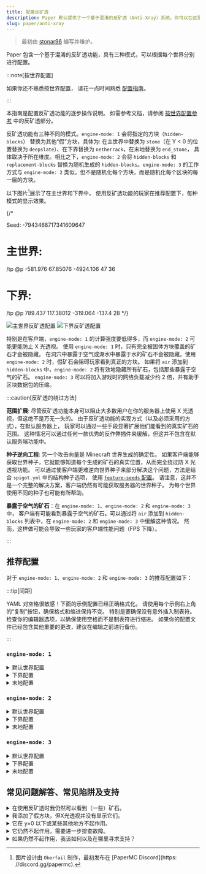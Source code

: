 ```yaml
---
title: 配置反矿透
description: Paper 默认提供了一个基于混淆的反矿透（Anti-Xray）系统。你可以在这里了解如何进行配置
slug: paper/anti-xray
---
```


> 最初由 [stonar96](https://github.com/stonar96) 编写并维护。

Paper 包含一个基于混淆的反矿透功能，具有三种模式，可以根据每个世界分别进行配置。

:::note[按世界配置]

如果你还不熟悉按世界配置，
请花一点时间熟悉 [配置指南](/paper/reference/configuration)。

:::

本指南是配置反矿透功能的逐步操作说明。
如需参考文档，请参阅 [按世界配置参考](/paper/reference/world-configuration#anticheat_anti_xray)
中的反矿透部分。

反矿透功能有三种不同的模式。`engine-mode: 1` 会将指定的方块（`hidden-blocks`）
替换为其他“假”方块，具体为: 在主世界中替换为 `stone`（在 Y < 0 的位置替换为 `deepslate`）、在下界替换为 `netherrack`，在末地替换为 `end_stone`，
具体取决于所在维度。相比之下，`engine-mode: 2` 会将 `hidden-blocks` 和 `replacement-blocks`
替换为随机生成的 `hidden-blocks`。`engine-mode: 3` 的工作方式与 `engine-mode: 2`
类似，但不是随机化每个方块，而是随机化每个区块的每一层的方块。

以下图片[^1]展示了在主世界和下界中，
使用反矿透功能的玩家在推荐配置下，每种模式的显示效果。

[^1]:
    图片设计由 `Oberfail` 制作，最初发布在
    [PaperMC Discord](https: //discord.gg/papermc).

{/*

Seed: -7943468717341609647

# 主世界:
/tp @p -581.976 67.85076 -4924.106 47 36

# 下界:
/tp @p 789.437 117.38012 -319.064 -137.4 28
*/}

![主世界反矿透配置](assets/anti-xray-overworld.png)
![下界反矿透配置](assets/anti-xray-nether.png)

特别是在客户端，`engine-mode: 1` 的计算强度要低得多，而 `engine-mode: 2` 可能更能防止 X 光透视。
使用 `engine-mode: 1` 时，只有完全被固体方块覆盖的矿石才会被隐藏。
在洞穴中暴露于空气或湖水中暴露于水的矿石不会被隐藏。使用 `engine-mode: 2` 时，假矿石会阻碍玩家看到真正的方块。
如果将 `air` 添加到 `hidden-blocks` 中，`engine-mode: 2` 将有效地隐藏所有矿石，包括那些暴露于空气的矿石。
`engine-mode: 3` 可以将加入游戏时的网络负载减少约 2 倍，并有助于区块数据包的压缩。

:::caution[反矿透的绕过方法]

**范围扩展**: 尽管反矿透功能本身可以阻止大多数用户在你的服务器上使用 X 光透视，但这绝不是万无一失的。
由于反矿透功能的实现方式（以及必须采用的方式），在默认服务器上，
玩家可以通过一些手段显著扩展他们能看到的真实矿石的范围。
这种情况可以通过任何一款优秀的反作弊插件来缓解，但这并不包含在默认服务端功能中。

**种子逆向工程**: 另一个攻击向量是 Minecraft 世界生成的确定性。
如果客户端能够获取世界种子，它就能够知道每个生成的矿石的真实位置，从而完全绕过防 X 光透视功能。
可以通过使客户端更难逆向世界种子来部分解决这个问题，方法是结合 `spigot.yml` 中的结构种子选项，
使用 [`feature-seeds` 配置](/paper/reference/world-configuration#feature_seeds)。
请注意，这并不是一个完整的解决方案，客户端仍然有可能获取服务器的世界种子。
为每个世界使用不同的种子也可能有所帮助。

**暴露于空气的矿石**：在 `engine-mode: 1`、`engine-mode: 2` 和 `engine-mode: 3` 中，
客户端有可能看到暴露于空气的矿石。可以通过将 `air` 添加到
`hidden-blocks` 列表中，在 `engine-mode: 2` 和 `engine-mode: 3` 中缓解这种情况。
然而，这样做可能会导致一些玩家的客户端性能问题（FPS 下降）。

:::

## 推荐配置

对于 `engine-mode: 1`、`engine-mode: 2` 和 `engine-mode: 3` 的推荐配置如下：

:::tip[间距]

YAML 对空格很敏感！下面的示例配置已经正确格式化。
请使用每个示例右上角的“复制”按钮，确保格式和缩进保持不变。
特别是要确保没有意外插入制表符。
检查你的编辑器选项，以确保使用空格而不是制表符进行缩进。
如果你的配置文件已经包含其他重要的更改，建议在编辑之前进行备份。

:::

### `engine-mode: 1`

<details>
  <summary>默认世界配置</summary>

将 `paper-world-defaults.yml` 中现有的 `anticheat.anti-xray` 部分替换为以下内容：

```yaml title="paper-world-defaults.yml"
anticheat:
  anti-xray:
    enabled: true
    engine-mode: 1
    hidden-blocks:
    # 没有办法隐藏地牢内的宝箱，因为它们完全被空气包围，但埋藏的宝藏将会被隐藏。
    - chest
    - coal_ore
    - deepslate_coal_ore
    - copper_ore
    - deepslate_copper_ore
    - raw_copper_block
    - diamond_ore
    - deepslate_diamond_ore
    - emerald_ore
    - deepslate_emerald_ore
    - gold_ore
    - deepslate_gold_ore
    - iron_ore
    - deepslate_iron_ore
    - raw_iron_block
    - lapis_ore
    - deepslate_lapis_ore
    - redstone_ore
    - deepslate_redstone_ore
    lava-obscures: false
    # 截至 1.18 版本，部分矿石的生成高度大幅提升。
    # 请根据需要自行调整 `max-block-height` 设置。
    # [Minecraft Wiki 中关于矿石的页面](https://minecraft.wiki/w/Ore) 可能会有所帮助。
    max-block-height: 64
    # 在 `engine-mode: 1` 中不使用 `replacement-blocks` 列表。更改此设置将没有任何效果。
    replacement-blocks: []
    update-radius: 2
    use-permission: false
```

</details>

<details>
  <summary>下界配置</summary>

将以下内容复制并粘贴到你的下界世界文件夹中的 `paper-world.yml` 文件中。
更多详细信息请参阅 [配置指南](/paper/reference/configuration)。

```yml title="world_nether/paper-world.yml"
anticheat:
  anti-xray:
    enabled: true
    engine-mode: 1
    hidden-blocks:
    - ancient_debris
    - nether_gold_ore
    - nether_quartz_ore
    lava-obscures: false
    max-block-height: 128
    # 在 `engine-mode: 1` 中，`replacement-blocks` 列表不会被使用。更改此设置不会产生任何效果。
    replacement-blocks: []
    update-radius: 2
    use-permission: false
```

</details>

<details>
  <summary>末地配置</summary>

将以下内容复制并粘贴到你的末地世界文件夹中的 `paper-world.yml` 文件中。
更多详细信息请参阅 [配置指南](/paper/reference/configuration)。

```yml title="world_the_end/paper-world.yml"
anticheat:
  anti-xray:
    enabled: false
```

</details>

### `engine-mode: 2`

<details>
  <summary>默认世界配置</summary>

将 `paper-world-defaults.yml` 中现有的 `anticheat.anti-xray` 部分替换为以下内容：

```yaml title="paper-world-defaults.yml"
anticheat:
  anti-xray:
    enabled: true
    engine-mode: 2
    hidden-blocks:
    # 你可以在这里添加 `air`，从而生成许多空洞。
    # 这可以有效防止洞穴探测器，但可能会导致所有玩家的客户端 FPS 下降。
    - air
    - copper_ore
    - deepslate_copper_ore
    - raw_copper_block
    - diamond_ore
    - deepslate_diamond_ore
    - gold_ore
    - deepslate_gold_ore
    - iron_ore
    - deepslate_iron_ore
    - raw_iron_block
    - lapis_ore
    - deepslate_lapis_ore
    - redstone_ore
    - deepslate_redstone_ore
    lava-obscures: false
    # 截至 1.18 版本，部分矿石的生成高度大幅提升。
    # 请根据需要自行调整 `max-block-height` 设置。
    # [Minecraft Wiki 中关于矿石的页面](https://minecraft.wiki/w/Ore) 可能会有所帮助。
    max-block-height: 64
    replacement-blocks:
    # 胸膛是一个方块实体，不能在 `engine-mode: 2` 中添加到 `hidden-blocks` 中。
    # 但是在这里添加胸膛会隐藏埋藏的宝藏，如果增加了 `max-block-height`。
    - chest
    - amethyst_block
    - andesite
    - budding_amethyst
    - calcite
    - coal_ore
    - deepslate_coal_ore
    - deepslate
    - diorite
    - dirt
    - emerald_ore
    - deepslate_emerald_ore
    - granite
    - gravel
    - oak_planks
    - smooth_basalt
    - stone
    - tuff
    update-radius: 2
    use-permission: false
```

</details>

<details>
  <summary>下界配置</summary>

将以下内容复制并粘贴到你的下界世界文件夹中的 `paper-world.yml` 文件中。
更多详细信息请参阅 [配置指南](/paper/reference/configuration)。

```yml title="world_nether/paper-world.yml"
anticheat:
  anti-xray:
    enabled: true
    engine-mode: 2
    hidden-blocks:
    # 请参阅上面关于空气方块和可能的客户端性能问题的说明。
    - air
    - ancient_debris
    - bone_block
    - glowstone
    - magma_block
    - nether_bricks
    - nether_gold_ore
    - nether_quartz_ore
    - polished_blackstone_bricks
    lava-obscures: false
    max-block-height: 128
    replacement-blocks:
    - basalt
    - blackstone
    - gravel
    - netherrack
    - soul_sand
    - soul_soil
    update-radius: 2
    use-permission: false

```

</details>

<details>
  <summary>末地配置</summary>

将以下内容复制并粘贴到你的末地世界文件夹中的 `paper-world.yml` 文件中。
更多详细信息请参阅 [配置指南](/paper/reference/configuration)。

```yml title="world_the_end/paper-world.yml"
anticheat:
  anti-xray:
    enabled: false
```
</details>


### `engine-mode: 3`

<details>
  <summary>默认世界配置</summary>

将 `paper-world-defaults.yml` 中现有的 `anticheat.anti-xray` 部分替换为以下内容：

```yaml title="paper-world-defaults.yml"
anticheat:
  anti-xray:
    enabled: true
    engine-mode: 3
    hidden-blocks:
    # 你可以在这里添加 `air`，从而生成许多空洞。
    # 这可以有效防止洞穴探测器，但可能会导致所有玩家的客户端 FPS 下降。
    - air
    - copper_ore
    - deepslate_copper_ore
    - raw_copper_block
    - diamond_ore
    - deepslate_diamond_ore
    - gold_ore
    - deepslate_gold_ore
    - iron_ore
    - deepslate_iron_ore
    - raw_iron_block
    - lapis_ore
    - deepslate_lapis_ore
    - redstone_ore
    - deepslate_redstone_ore
    lava-obscures: false
    # 截至 1.18 版本，部分矿石的生成高度大幅提升。
    # 请根据需要自行调整 `max-block-height` 设置。
    # [Minecraft Wiki 中关于矿石的页面](https://minecraft.wiki/w/Ore) 可能会有所帮助。
    max-block-height: 64
    replacement-blocks:
    # 箱子是一个方块实体，不能在 `engine-mode: 2` 中添加到 `hidden-blocks` 中。
    # 但如果增加 `max-block-height` 将箱子添加到这里会隐藏埋藏的宝藏。
    - chest
    - amethyst_block
    - andesite
    - budding_amethyst
    - calcite
    - coal_ore
    - deepslate_coal_ore
    - deepslate
    - diorite
    - dirt
    - emerald_ore
    - deepslate_emerald_ore
    - granite
    - gravel
    - oak_planks
    - smooth_basalt
    - stone
    - tuff
    update-radius: 2
    use-permission: false
```

</details>

<details>
  <summary>下界配置</summary>

将以下内容复制并粘贴到你的末地世界文件夹中的 `paper-world.yml` 文件中。
更多详细信息请参阅 [配置指南](/paper/reference/configuration)。

```yml title="world_nether/paper-world.yml"
anticheat:
  anti-xray:
    enabled: true
    engine-mode: 3
    hidden-blocks:
    # 请参阅上面有关空气和可能的客户端性能问题的说明。
    - air
    - ancient_debris
    - bone_block
    - glowstone
    - magma_block
    - nether_bricks
    - nether_gold_ore
    - nether_quartz_ore
    - polished_blackstone_bricks
    lava-obscures: false
    max-block-height: 128
    replacement-blocks:
    - basalt
    - blackstone
    - gravel
    - netherrack
    - soul_sand
    - soul_soil
    update-radius: 2
    use-permission: false
```

</details>

<details>
  <summary>末地配置</summary>

将以下内容复制并粘贴到你的末地世界文件夹中的 `paper-world.yml` 文件中。
更多详细信息请参阅 [配置指南](/paper/reference/configuration)。

```yml title="world_the_end/paper-world.yml"
anticheat:
  anti-xray:
    enabled: false
```

</details>

## 常见问题解答、常见陷阱及支持

<details>
  <summary>在使用反矿透时我仍然可以看到（一些）矿石。</summary>

正如上文所述，尽管你已经启用了反矿透功能，
但你仍然可以看到（一些）矿石，原因可能有以下几点：

* 矿石位于配置的 `max-block-height` 值以上。
* 防X光透视功能无法隐藏暴露在空气中或其他透明方块（例如洞穴中的）的矿石。
  原则上，对于 `engine-mode: 2` 和 `engine-mode: 3` 也是如此，然而，通常假矿石会阻挡真实方块的视线。
  要隐藏那些暴露的矿石还需要额外的插件。
* `use-permission` 选项已启用，且你拥有防X光透视功能的绕过权限 (`paper.antixray.bypass`)，
  或者你拥有管理员权限。
* 配置的方块列表中缺少该方块类型。
  这可能是由于使用了过时的配置文件导致的。

</details>

<details>
  <summary>我添加了假方块，但X光透视并没有显示它们。</summary>

如果你使用的是 `engine-mode: 2` 或 `engine-mode: 3`，并且你已经将假方块添加到了 `hidden-blocks` 列表中，
但你在游戏中使用X光透视时看不到它们，这可能有以下原因：

* 添加的方块类型是方块实体。
  防X光透视功能可以隐藏（替换）方块实体（例如箱子），前提是它们没有暴露在空气中或其他透明方块中。
  然而，防X光透视功能无法将方块实体作为假方块放置到区块中。
* 该方块在你的客户端的 X 光透视模组中被禁用了，或者你的 X 光透视资源包没有显示它。

</details>

<details>
  <summary>它在 y=0 以下或某些其他地方不起作用。</summary>

* 你的配置文件可能过时了，在 `replacement-blocks` 列表中缺少一些重要的方块，比如 `deepslate` 或者特定生物群系的方块，比如 `deepslate`。
  你也可以检查一下 `hidden-blocks` 列表是否包含了所有重要的矿石及其 `deepslate` 变种。
* 如果在某个 y 值以上不起作用，请检查你的 `max-block-height` 设置。

</details>

<details>
  <summary>它仍然不起作用，需要进一步排查故障。</summary>

* 在对反矿透功能的配置进行更改后，一定要重启服务器。更改不会自动生效。
* 不要使用`/reload`命令。要应用反矿透功能的配置更改，需要重启服务器。
* 在重启服务器后，通过使用 timings 或 spark 检查配置部分，确认配置已正确应用。

</details>

<details>
  <summary>如果仍然不起作用，我该如何以及在哪里寻求支持？</summary>

如果上述方法未能解决你的问题，或者你对反矿透功能还有其他疑问，
请随时在 [PaperMC Discord](https://discord.gg/papermc)
的 #paper-help 频道向我们提问。
请尽可能详细地描述你的问题，因为仅说“它不起作用”对于寻求支持来说帮助不大。
请描述你想要实现的目标、你已经尝试过的方法、你的预期结果以及你实际观察到的情况。
如果可能的话，最好提供一个 timings 或 spark 链接，以及你在游戏中观察到的情况的截图。

</details>
